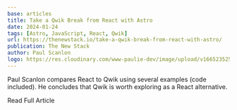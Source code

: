 ```yaml
---
base: articles
title: Take a Qwik Break from React with Astro
date: 2024-01-24
tags: [Astro, JavaScript, React, Qwik]
url: https://thenewstack.io/take-a-qwik-break-from-react-with-astro/
publication: The New Stack
author: Paul Scanlon
logo: https://res.cloudinary.com/www-paulie-dev/image/upload/v1665235257/paulie.dev/Logos/tns-logo_miu6qk.png
---
```


Paul Scanlon compares React to Qwik using several examples (code included). He concludes that Qwik is worth exploring as a React alternative.

<CtaExternal href='https://thenewstack.io/take-a-qwik-break-from-react-with-astro/'>Read Full Article</CtaExternal>
